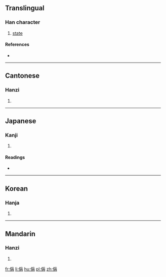 ==Translingual==

===Han character===
{{Han char|rn=9|rad=人|as=09|sn=11|four=2224<sub>7</sub>|canj=人月土月 (OBGB)|ids=⿰[[亻]][[爯]]}}

# [[state]]

====References====
* {{Han ref|kx=0109.200|dkj=00828|dj=0233.090|hdz=10193.060|uh=5041|ud=20545|bh=D457|bd=54359}}

----

==Cantonese==

===Hanzi===
{{yue-hanzi|jyut=|y=ching1}}

# {{defn|lang=yue|sort=人09}}

----

==Japanese==

===Kanji===
{{ja-kanji|grade=|rs=人09}}

# {{defn|lang=ja|sort=人09}}

====Readings====
* {{ja-readings|on=[[しょう]] (shō)|kun=[[あげる]] (ageru)}}

----

==Korean==

===Hanja===
{{ko-hanja|hangeul=칭|rv=ching|mr=ch'ing}}

# {{defn|lang=ko|sort=人09}}

----

==Mandarin==

===Hanzi===
{{cmn-hanzi|pin=[[chēng]] ([[cheng1]])|wg=ch'eng<sup>1</sup>}}

# {{defn|lang=cmn|sort=人09}}

[[fr:偁]]
[[li:偁]]
[[hu:偁]]
[[pl:偁]]
[[zh:偁]]